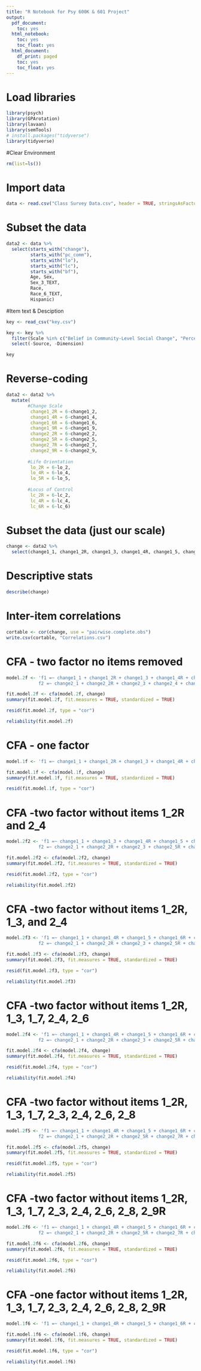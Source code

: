 ```yaml
---
title: "R Notebook for Psy 600K & 601 Project"
output:
  pdf_document:
    toc: yes
  html_notebook:
    toc: yes
    toc_float: yes
  html_document:
    df_print: paged
    toc: yes
    toc_float: yes
---
```


# Load libraries 
```r
library(psych)
library(GPArotation)
library(lavaan)
library(semTools)
# install.packages("tidyverse")
library(tidyverse)
```



#Clear Environment
```r
rm(list=ls())
```


# Import data
```r
data <- read.csv("Class Survey Data.csv", header = TRUE, stringsAsFactors = FALSE)
```

# Subset the data
```r
data2 <- data %>%
  select(starts_with("change"), 
         starts_with("pc_comm"), 
         starts_with("lo"), 
         starts_with("lc"), 
         starts_with("bf"), 
         Age, Sex, 
         Sex_3_TEXT, 
         Race, 
         Race_6_TEXT, 
         Hispanic)
```

#Item text & Desciption
```r
key <- read_csv("key.csv")

key <- key %>% 
  filter(Scale %in% c("Belief in Community-Level Social Change", "Perceived Control at the Community Level", "Life Orientation Test","Big Five Factor Markers")) %>% 
  select(-Source, -Dimension)

key

```

# Reverse-coding
```r
data2 <- data2 %>%
  mutate(
        #Change Scale
         change1_2R = 6-change1_2, 
         change1_4R = 6-change1_4, 
         change1_6R = 6-change1_6, 
         change1_9R = 6-change1_9, 
         change2_2R = 6-change2_2, 
         change2_5R = 6-change2_5, 
         change2_7R = 6-change2_7, 
         change2_9R = 6-change2_9, 
         
        #Life Orientation
         lo_2R = 6-lo_2, 
         lo_4R = 6-lo_4, 
         lo_5R = 6-lo_5, 
        
        #Locus of Control 
         lc_2R = 6-lc_2, 
         lc_4R = 6-lc_4, 
         lc_6R = 6-lc_6)
```

# Subset the data (just our scale)
```r
change <- data2 %>%
  select(change1_1, change1_2R, change1_3, change1_4R, change1_5, change1_6R, change1_7, change1_8, change1_9R, change2_1, change2_2R, change2_3, change2_4, change2_5R, change2_6, change2_7R, change2_8, change2_9R, change2_10)
```

# Descriptive stats
```r
describe(change)
```

# Inter-item correlations
```r
cortable <- cor(change, use = "pairwise.complete.obs")
write.csv(cortable, "Correlations.csv")
```

# CFA - two factor no items removed
```r
model.2f <- 'f1 =~ change1_1 + change1_2R + change1_3 + change1_4R + change1_5 + change1_6R + change1_7 + change1_8 + change1_9R
            f2 =~ change2_1 + change2_2R + change2_3 + change2_4 + change2_5R + change2_6 + change2_7R + change2_8 + change2_9R + change2_10'

fit.model.2f <- cfa(model.2f, change)
summary(fit.model.2f, fit.measures = TRUE, standardized = TRUE)

resid(fit.model.2f, type = "cor")

reliability(fit.model.2f)
```

# CFA - one factor
```r
model.1f <- 'f1 =~ change1_1 + change1_2R + change1_3 + change1_4R + change1_5 + change1_6R + change1_7 + change1_8 + change1_9R + change2_1 + change2_2R + change2_3 + change2_4 + change2_5R + change2_6 + change2_7R + change2_8 + change2_9R + change2_10'

fit.model.1f <- cfa(model.1f, change)
summary(fit.model.1f, fit.measures = TRUE, standardized = TRUE)

resid(fit.model.1f, type = "cor")
```

# CFA -two factor without items 1_2R and 2_4
```r
model.2f2 <- 'f1 =~ change1_1 + change1_3 + change1_4R + change1_5 + change1_6R + change1_7 + change1_8 + change1_9R
            f2 =~ change2_1 + change2_2R + change2_3 + change2_5R + change2_6 + change2_7R + change2_8 + change2_9R + change2_10'

fit.model.2f2 <- cfa(model.2f2, change)
summary(fit.model.2f2, fit.measures = TRUE, standardized = TRUE)

resid(fit.model.2f2, type = "cor")

reliability(fit.model.2f2)
```

# CFA -two factor without items 1_2R, 1_3, and 2_4 
```r
model.2f3 <- 'f1 =~ change1_1 + change1_4R + change1_5 + change1_6R + change1_7 + change1_8 + change1_9R
            f2 =~ change2_1 + change2_2R + change2_3 + change2_5R + change2_6 + change2_7R + change2_8 + change2_9R + change2_10'

fit.model.2f3 <- cfa(model.2f3, change)
summary(fit.model.2f3, fit.measures = TRUE, standardized = TRUE)

resid(fit.model.2f3, type = "cor")

reliability(fit.model.2f3)
```

# CFA -two factor without items 1_2R, 1_3, 1_7, 2_4, 2_6
```r
model.2f4 <- 'f1 =~ change1_1 + change1_4R + change1_5 + change1_6R + change1_8 + change1_9R
            f2 =~ change2_1 + change2_2R + change2_3 + change2_5R + change2_7R + change2_8 + change2_9R + change2_10'

fit.model.2f4 <- cfa(model.2f4, change)
summary(fit.model.2f4, fit.measures = TRUE, standardized = TRUE)

resid(fit.model.2f4, type = "cor")

reliability(fit.model.2f4)
```

# CFA -two factor without items 1_2R, 1_3, 1_7, 2_3, 2_4, 2_6, 2_8
```r
model.2f5 <- 'f1 =~ change1_1 + change1_4R + change1_5 + change1_6R + change1_8 + change1_9R
            f2 =~ change2_1 + change2_2R + change2_5R + change2_7R + change2_9R + change2_10'

fit.model.2f5 <- cfa(model.2f5, change)
summary(fit.model.2f5, fit.measures = TRUE, standardized = TRUE)

resid(fit.model.2f5, type = "cor")

reliability(fit.model.2f5)
```

# CFA -two factor without items 1_2R, 1_3, 1_7, 2_3, 2_4, 2_6, 2_8, 2_9R
```r
model.2f6 <- 'f1 =~ change1_1 + change1_4R + change1_5 + change1_6R + change1_8 + change1_9R
            f2 =~ change2_1 + change2_2R + change2_5R + change2_7R + change2_10'

fit.model.2f6 <- cfa(model.2f6, change)
summary(fit.model.2f6, fit.measures = TRUE, standardized = TRUE)

resid(fit.model.2f6, type = "cor")

reliability(fit.model.2f6)
```

# CFA -one factor without items 1_2R, 1_3, 1_7, 2_3, 2_4, 2_6, 2_8, 2_9R
```r
model.1f6 <- 'f1 =~ change1_1 + change1_4R + change1_5 + change1_6R + change1_8 + change1_9R + change2_1 + change2_2R + change2_5R + change2_7R + change2_10'

fit.model.1f6 <- cfa(model.1f6, change)
summary(fit.model.1f6, fit.measures = TRUE, standardized = TRUE)

resid(fit.model.1f6, type = "cor")

reliability(fit.model.1f6)
```